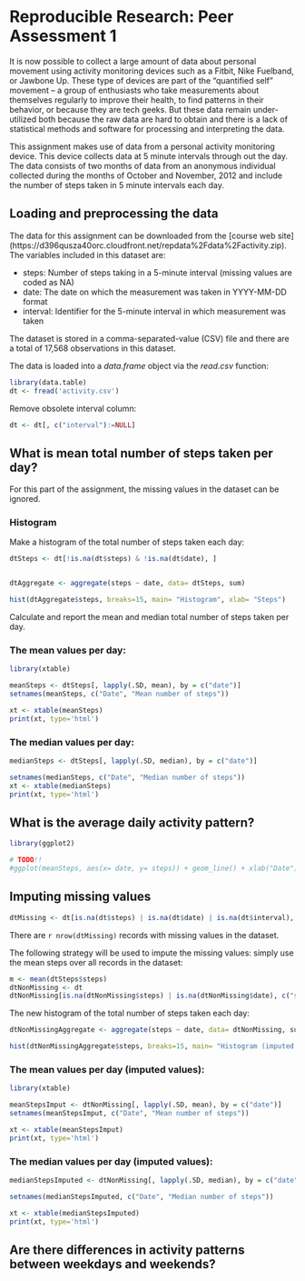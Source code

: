 # Reproducible Research: Peer Assessment 1

It is now possible to collect a large amount of data about personal movement using activity monitoring devices such as a Fitbit, Nike Fuelband, or Jawbone Up. These type of devices are part of the “quantified self” movement – a group of enthusiasts who take measurements about themselves regularly to improve their health, to find patterns in their behavior, or because they are tech geeks. But these data remain under-utilized both because the raw data are hard to obtain and there is a lack of statistical methods and software for processing and interpreting the data.

This assignment makes use of data from a personal activity monitoring device. This device collects data at 5 minute intervals through out the day. The data consists of two months of data from an anonymous individual collected during the months of October and November, 2012 and include the number of steps taken in 5 minute intervals each day.


## Loading and preprocessing the data

The data for this assignment can be downloaded from the [course web site]
(https://d396qusza40orc.cloudfront.net/repdata%2Fdata%2Factivity.zip). 
The variables included in this dataset are:

* steps: Number of steps taking in a 5-minute interval (missing values are coded as NA)
* date: The date on which the measurement was taken in YYYY-MM-DD format
* interval: Identifier for the 5-minute interval in which measurement was taken

The dataset is stored in a comma-separated-value (CSV) file and there are a total
of 17,568 observations in this dataset. 

The data is loaded into a *data.frame* object via the *read.csv* function:
```{r, echo=TRUE}
library(data.table)
dt <- fread('activity.csv')
```

Remove obsolete interval column: 

```{r, echo=TRUE}
dt <- dt[, c("interval"):=NULL]
```



## What is mean total number of steps taken per day?

For this part of the assignment, the missing values in the dataset can be ignored.

### Histogram

Make a histogram of the total number of steps taken each day:

```{r, echo=TRUE}
dtSteps <- dt[!is.na(dt$steps) & !is.na(dt$date), ]


dtAggregate <- aggregate(steps ~ date, data= dtSteps, sum)

hist(dtAggregate$steps, breaks=15, main= "Histogram", xlab= "Steps")
```

Calculate and report the mean and median total number of steps taken per day.

### The mean values per day: 

```{r, echo=TRUE, results='asis'}
library(xtable)

meanSteps <- dtSteps[, lapply(.SD, mean), by = c("date")]
setnames(meanSteps, c("Date", "Mean number of steps"))

xt <- xtable(meanSteps)
print(xt, type='html')
```

### The median values per day: 

```{r, echo=TRUE, results='asis'}
medianSteps <- dtSteps[, lapply(.SD, median), by = c("date")]

setnames(medianSteps, c("Date", "Median number of steps"))
xt <- xtable(medianSteps)
print(xt, type='html')
```


## What is the average daily activity pattern?

```{r, echo=TRUE}
library(ggplot2)

# TODO!!
#ggplot(meanSteps, aes(x= date, y= steps)) + geom_line() + xlab("Date") + ylab("Average Steps")

```


## Imputing missing values

```{r, echo=TRUE}
dtMissing <- dt[is.na(dt$steps) | is.na(dt$date) | is.na(dt$interval), ]
```

There are `r nrow(dtMissing)` records with missing values in the dataset.

The following strategy will be used to impute the missing values: simply use the
mean steps over all records in the dataset:

```{r, echo=TRUE}
m <- mean(dtSteps$steps)
dtNonMissing <- dt
dtNonMissing[is.na(dtNonMissing$steps) | is.na(dtNonMissing$date), c("steps")] <- as.integer(m)
```

The new histogram of the total number of steps taken each day:

```{r, echo=TRUE}
dtNonMissingAggregate <- aggregate(steps ~ date, data= dtNonMissing, sum)

hist(dtNonMissingAggregate$steps, breaks=15, main= "Histogram (imputed values)", xlab= "Steps")
```

### The mean values per day  (imputed values): 

```{r, echo=TRUE, results='asis'}
library(xtable)

meanStepsImput <- dtNonMissing[, lapply(.SD, mean), by = c("date")]
setnames(meanStepsImput, c("Date", "Mean number of steps"))

xt <- xtable(meanStepsImput)
print(xt, type='html')
```

### The median values per day (imputed values): 

```{r, echo=TRUE, results='asis'}
medianStepsImputed <- dtNonMissing[, lapply(.SD, median), by = c("date")]

setnames(medianStepsImputed, c("Date", "Median number of steps"))

xt <- xtable(medianStepsImputed)
print(xt, type='html')
```




## Are there differences in activity patterns between weekdays and weekends?
